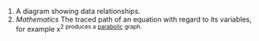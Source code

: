 #A diagram showing data relationships.
#''Mathematics'' The traced path of an equation with regard to its variables, for example x<sup>2 produces a [[parabola|parabolic]] graph.